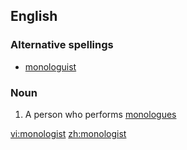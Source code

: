 ==English==

===Alternative spellings===
*[[monologuist]]

===Noun===
{{en-noun}}

# A person who performs [[monologue]]s

[[vi:monologist]]
[[zh:monologist]]
